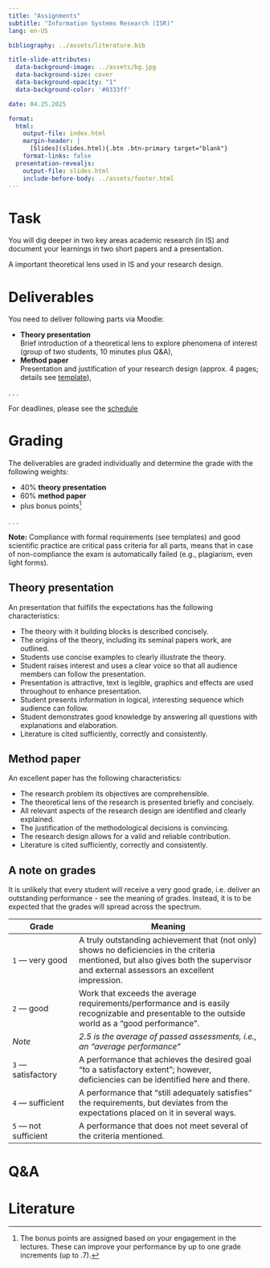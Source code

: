 ```yaml
---
title: "Assignments"  
subtitle: "Information Systems Research (ISR)"
lang: en-US

bibliography: ../assets/literature.bib

title-slide-attributes:
  data-background-image: ../assets/bg.jpg
  data-background-size: cover
  data-background-opacity: "1"
  data-background-color: '#0333ff'

date: 04.25.2025

format: 
  html:
    output-file: index.html
    margin-header: | 
      [Slides](slides.html){.btn .btn-primary target="blank"}
    format-links: false   
  presentation-revealjs:
    output-file: slides.html 
    include-before-body: ../assets/footer.html  
---
```



# Task

You will dig deeper in two key areas academic research (in IS) and document your learnings in two short papers and a presentation.

:::html-hidden
:::large
[A important theoretical lens used in IS]{.fragment .fade-in-then-semi-out}
[and your research design.]{.fragment .fade-in-then-semi-out}
:::
:::

# Deliverables

You need to deliver following parts via Moodle:

:::{.incremental}
- __Theory presentation__\
  Brief introduction of a theoretical lens to explore phenomena of interest (group of two students, 10 minutes plus Q&A),
- __Method paper__\
  Presentation and justification of your research design (approx. 4 pages; details see [template](assets/ISR_Method-Paper_Template.docx)),
:::

. . .

For deadlines, please see the [schedule](../admin/#schedule)

# Grading

The deliverables are graded individually and determine the grade with the following weights:

:::medium
:::{.incremental}
- 40% __theory presentation__
- 60% __method paper__ 
- plus bonus points[^bonus]
:::
:::

. . .

__Note:__ Compliance with formal requirements (see templates) and good scientific practice are critical pass criteria for all parts, means that in case of non-compliance the exam is automatically failed (e.g., plagiarism, even light forms).

[^bonus]: The bonus points are assigned based on your engagement in the lectures. These can improve your performance by up to one grade increments (up to .7).

## Theory presentation

An presentation that fulfills the expectations has the following characteristics:

:::incremental
- The theory with it building blocks is described concisely.
- The origins of the theory, including its seminal papers work, are outlined.
- Students use concise examples to clearly illustrate the theory.
- Student raises interest and uses a clear voice so that all audience members can follow the presentation.
- Presentation is attractive, text is legible, graphics and effects are used throughout to enhance presentation.
- Student presents information in logical, interesting sequence which audience can follow.
- Student demonstrates good knowledge by answering all questions with explanations and elaboration.
- Literature is cited sufficiently, correctly and consistently.
:::

## Method paper

An excellent paper has the following characteristics:

:::incremental
- The research problem its objectives are comprehensible.
- The theoretical lens of the research is presented briefly and concisely.
- All relevant aspects of the research design are identified and clearly explained.
- The justification of the methodological decisions is convincing.
- The research design allows for a valid and reliable contribution.
- Literature is cited sufficiently, correctly and consistently.
:::

## A note on grades

:::notes
It is unlikely that every student will receive a very good grade, i.e. deliver an outstanding performance - see the meaning of grades.  Instead, it is to be expected that the grades will spread across the spectrum. 
:::

| Grade                    | Meaning
| ------------------------ | -------------------------------------------------------------------- |
| `1` — very   good            | [A   truly outstanding achievement that (not only) shows no deficiencies in the criteria mentioned, but also gives both the supervisor and external assessors an excellent   impression.]{.fragment} |
| `2` — good                   | [Work   that exceeds the average requirements/performance and is easily recognizable   and presentable to the outside world as a “good performance”.]{.fragment}                                              |
| *Note*                   | *2.5   is the average of passed assessments, i.e., an “average   performance”*                                                                                             |
| `3` — satisfactory           | [A   performance that achieves the desired goal "to a satisfactory   extent";       however, deficiencies can be identified here and there. ]{.fragment}                                                      |
| `4` — sufficient             | [A   performance that “still adequately satisfies” the requirements,       but deviates from the expectations placed on it in several ways.  ]{.fragment}                                                     |
| `5` — not   sufficient      | [A   performance that does not meet several of the criteria mentioned.]{.fragment}     

# Q&A {.html-hidden .unlisted .vertical-center  background-color="#0333ff" background-image="../assets/bg.jpg" .headline-only}

# Literature {visibility=hidden}

::: {#refs}
:::
